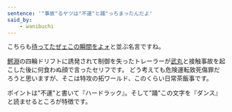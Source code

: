 ```yaml
---
sentence: '"事故"るヤツは"不運"と踊"っちまったんだよ'
said_by:
    - wanibuchi
---
```


こちらも[待ってたぜェこの瞬間をよォ](/quotes/mattetaze)と並ぶ名言ですね。
<QuotedImage src="/img/hardluck.jpg" width="180px" alt="6巻" />

[鰐淵](/people/wanibuchi)の四輪ドリフトに誘発されて制御を失ったトレーラーが[武丸](/people/takemaru)と接触事故を起こした後に何食わぬ顔で言ったセリフです。
どう考えても危険運転致死傷罪だろうと思いますが、そこは特攻の拓ワールド、このくらい日常茶飯事です。

ポイントは"不運"と書いて『ハードラック』。そして"踊"この文字を『ダンス』と読ませるところが特徴です。
